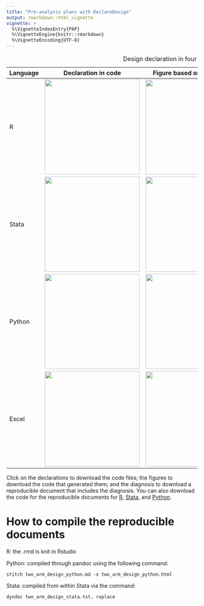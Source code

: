 ```yaml
---
title: "Pre-analysis plans with DeclareDesign"
output: rmarkdown::html_vignette
vignette: >
  %\VignetteIndexEntry{PAP}
  %\VignetteEngine{knitr::rmarkdown}
  %\VignetteEncoding{UTF-8}
---
```

  
| Language  | Declaration in code                                                         | Figure based on mock data                                       | Diagnosis                                                                 |
| --------  | -------------------                                                         | ------------------------------------------------------------    | ---------                                                                 |
| R         | <a href = "pap/two_arm_design_r.r"><img width="250px" src="pap/figures/two_arm_design_r_declaration.png"/></a>       | <a href = "pap/two_arm_design_r_figure.r"><img width="250px" src="pap/figures/two_arm_design_r.png"/></a>       | <a href = "pap/two_arm_design_r.html"><img width="250px" src="pap/figures/two_arm_design_r_diagnosis.png"/></a>       |
| Stata     | <a href = "pap/two_arm_design_stata.do"><img width="250px" src="pap/figures/two_arm_design_stata_declaration.png"/></a>    | <a href = "pap/two_arm_design_stata.txt"><img width="250px" src="pap/figures/two_arm_design_stata.png"/></a>   | <a href = "pap/two_arm_design_stata.html"><img width="250px" src="pap/figures/two_arm_design_stata_diagnosis.png"/></a>   |
| Python    | <a href = "pap/two_arm_design_python.py"><img width="250px" src="pap/figures/two_arm_design_python_declaration.png"/></a>   | <a href = "pap/two_arm_design_python_figure.py"><img width="250px" src="pap/figures/two_arm_design_python.png"/></a>  | <a href = "pap/two_arm_design_python.html"><img width="250px" src="pap/figures/two_arm_design_python_diagnosis.png"/></a>  |
| Excel     | <a href = "pap/two_arm_design_excel.xlsx"><img width="250px" src="pap/figures/two_arm_design_excel_declaration.png"/></a>   | <a href = "pap/two_arm_design_excel.xlsx"><img width="250px" src="pap/figures/two_arm_design_excel.png"/></a>   | <a href = "pap/two_arm_design_r.html"><img width="250px" src="pap/figures/two_arm_design_excel_diagnosis.png"/></a>   |
Table: Design declaration in four languages

Click on the declarations to download the code files; the figures to download the code that generated them; and the diagnosis to download a reproducible document that includes the diagnosis. You can also download the code for the reproducible documents for [R](pap/figures/two_arm_design_r.rmd), [Stata](pap/figures/two_arm_design_stata.txt), and [Python](pap/figures/two_arm_design_python.md).

# How to compile the reproducible documents

R: the .rmd is knit in Rstudio

Python: compiled through pandoc using the following command:

`stitch two_arm_design_python.md -o two_arm_design_python.html`

Stata: compiled from within Stata via the command:

`dyndoc two_arm_design_stata.txt, replace`

